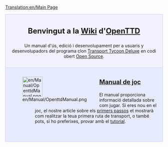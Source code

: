 [[Translation:en/Main Page]]

<div style="background-color: #f1f2fe; border: 1px solid #c7c8fe; margin: 0; padding: 1em 1em 1em 1em; text-align:center">
<div style="font-size:1.7em; font-weight:bold">Benvingut a la [https://www.wikipedia.org/wiki/wiki Wiki] d'<span class="plainlinks">[http://www.openttd.org/ OpenTTD]</span></div>
Un manual d'ús, edició i desenvolupament per a usuaris y desenvolupadors del programa clon [[ca/Archive/OpenTTD/Transport Tycoon Deluxe|Transport Tycoon Deluxe]] en codi obert [http://www.opensource.org/ Open Source].
</div>

<div style="background-color: #E7EBFF; border: 1px solid #c7c8fe; border-top:none; padding: 1em 1em 0em 1em; margin-bottom:2em">
<div style="float:left">[[File:en/Manual/OpenttdManual.png|64px]]</div>
<div style="margin-left:80px; margin-bottom:4em">
<div style="font-size:1.4em; font-weight:bold">[[es/Manual/Main Page|Manual de joc]]</div>
El manual proporciona informació detallada sobre com jugar. Si eres nou en el joc, el nostre article sobre els [[ca/Manual/Tutorial/Main Page|primers passos]] et mostrarà com realitzar la teua primera ruta de transport, o també pots, si ho preferixes, provar amb el [[ca/Manual/Tutorial/Tutorial|tutorial]]. 

</div>